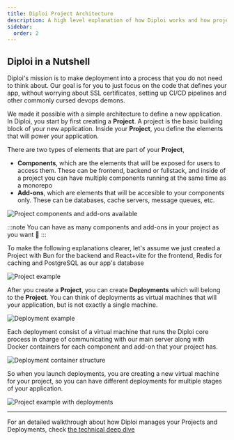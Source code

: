 ```yaml
---
title: Diploi Project Architecture
description: A high level explanation of how Diploi works and how projects are setup.
sidebar:
  order: 2
---
```




## Diploi in a Nutshell

Diploi's mission is to make deployment into a process that you do not need to think about. Our goal is for you to just focus on the code that defines your app, without worrying about SSL certificates, setting up CI/CD pipelines and other commonly cursed devops demons.

We made it possible with a simple architecture to define a new application. In Diploi, you start by first creating a **Project**. A project is the basic building block of your new application. Inside your **Project**, you define the elements that will power your application.

There are two types of elements that are part of your **Project**,

- **Components**, which are the elements that will be exposed for users to access them. These can be frontend, backend or fullstack, and inside of a project you can have multiple components running at the same time as a monorepo
- **Add-ons**, which are elements that will be accesible to your components only. These can be databases, cache servers, message queues, etc.

<div class={'w-full flex justify-center items-center'}>
  <Image src={ProjectStructure} alt='Project components and add-ons available'/>
</div>

:::note
You can have as many components and add-ons in your project as you want 🙂
:::

To make the following explanations clearer, let's assume we just created a Project with Bun for the backend and React+vite for the frontend, Redis for caching and PostgreSQL as our app's database

<div class={'w-full flex justify-center items-center'}>
  <Image src={ProjectExample} alt='Project example'/>
</div>

After you create a **Project**, you can create **Deployments** which will belong to the **Project**. You can think of deployments as virtual machines that will your application, but is not exactly a single machine.

<div class={'w-full flex justify-center items-center'}>
  <Image src={DeploymentExample} alt='Deployment example'/>
</div>

Each deployment consist of a virtual machine that runs the Diploi core process in charge of communicating with our main server along with Docker containers for each component and add-on that your project has.

<div class={'w-full flex justify-center items-center'}>
  <Image src={DeploymentContainers} alt='Deployment container structure'/>
</div>

So when you launch deployments, you are creating a new virtual machine for your project, so you can have different deployments for multiple stages of your application.

<div class={'w-full flex justify-center items-center'}>
  <Image src={ProjectExampleWithDeployments} alt='Project example with deployments'/>
</div>

***

For an detailed walkthrough about how Diploi manages your Projects and Deployments, check [the technical deep dive](/reference/technical-deep-dive)

<ContactInfo/>